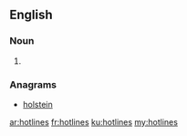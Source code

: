 ==English==

===Noun===
{{head|en|plural}}

# {{plural of|hotline|lang=en|nocat=1}}

===Anagrams===
* [[holstein#English|holstein]]

[[ar:hotlines]]
[[fr:hotlines]]
[[ku:hotlines]]
[[my:hotlines]]